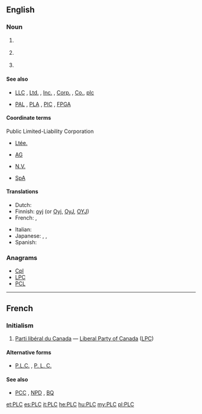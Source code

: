 ==English==
{{wikipedia}}
===Noun===
{{en-noun}}

# {{context|business|lang=en}} {{initialism of|[[public]] [[limited]]-[[liability]] [[company]]/[[corporation]]|lang=en}}
# {{context|communications|lang=en}} {{initialism of|power line communication|lang=en}}
# {{context|electronics|lang=en}} {{initialism of|programmable logic controller|lang=en}}

====See also====
* {{sense|business}} [[LLC]] , [[Ltd.]] , [[Inc.]] , [[Corp.]] , [[Co.]], [[plc]]
* {{sense|electronics}} [[PAL]] , [[PLA]] , [[PIC]] , [[FPGA]]

====Coordinate terms====
; Public Limited-Liability Corporation
* {{sense|Canada}} [[Ltée.]] {{qualifier|French}}
* {{sense|Germany}} [[AG]] {{qualifier|German}}
* {{sense|Netherlands}} [[N.V.]] {{qualifier|Dutch}}
* {{sense|Italy}} [[SpA]] {{qualifier|Italian}}

====Translations====
{{trans-top|Abbreviation for Public Limited Liability Corporation}}
* Dutch: {{t|nl|PVBA}}
* Finnish: [[oyj]] (or [[Oyj]], [[OyJ]], [[OYJ]])
* French: {{t|fr|SPRL}}, {{t+|fr|SA}}
{{trans-mid}}
* Italian: {{t|it|SpA}}
* Japanese: {{t|ja|K.K.}}, {{t+|ja|株式会社|tr=kabushikigaisha}}, {{qualifier|literally}}{{t|ja|上場株式会社|tr=jōjōkabushikigaisha}}
* Spanish: {{t|es|S.A.}}
{{trans-bottom}}

{{trans-top|Abbreviation for a programmable logic controller}}
{{trans-mid}}
{{trans-bottom}}

===Anagrams===
* [[Cpl#English|Cpl]]
* [[LPC#English|LPC]]
* [[PCL#English|PCL]]

----

==French==

===Initialism===
{{rfc-header|Initialism}}
{{head|fr|initialism|tr=[[parti|Parti]] [[libéral]] [[du]] [[Canada]]}}

# {{context|initialism|lang=fr}} {{context|Canada|politics|lang=fr}} [[Parti libéral du Canada]] &mdash; [[Liberal Party of Canada]] ([[LPC]])

====Alternative forms====
* [[P.L.C.]] , [[P. L. C.]]

====See also====
* [[PCC]] , [[NPD]] , [[BQ]]

[[et:PLC]]
[[es:PLC]]
[[it:PLC]]
[[he:PLC]]
[[hu:PLC]]
[[my:PLC]]
[[pl:PLC]]